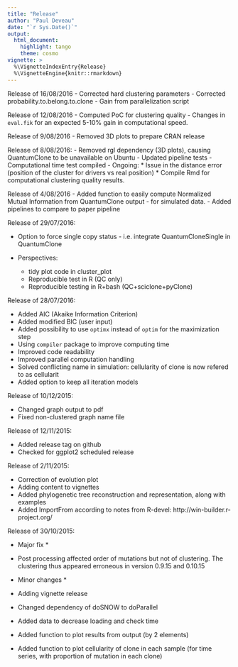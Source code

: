 ```yaml
---
title: "Release"
author: "Paul Deveau"
date: "`r Sys.Date()`"
output: 
  html_document: 
    highlight: tango
    theme: cosmo
vignette: >
  %\VignetteIndexEntry{Release}
  %\VignetteEngine{knitr::rmarkdown}
---
```

Release of 16/08/2016
  - Corrected hard clustering parameters
  - Corrected probability.to.belong.to.clone
  - Gain from parallelization script

Release of 12/08/2016
  - Computed PoC for clustering quality
  - Changes in `eval.fik` for an expected 5-10% gain in computational speed.

Release of 9/08/2016
  - Removed 3D plots to prepare CRAN release

Release of 8/08/2016:
  - Removed rgl dependency (3D plots), causing QuantumClone to be unavailable on Ubuntu
  - Updated pipeline tests
  - Computational time test compiled
  - Ongoing:
    * Issue in the distance error (position of the cluster for drivers vs real position)
    * Compile Rmd for computational clustering quality results.
    

Release of 4/08/2016
  - Added function to easily compute Normalized Mutual Information from QuantumClone output - for simulated data.
  - Added pipelines to compare to paper pipeline

Release of 29/07/2016:

  - Option to force single copy status - i.e. integrate QuantumCloneSingle in QuantumClone
  - Perspectives:

    * tidy plot code in cluster_plot
    * Reproducible test in R (QC only)
    * Reproducible testing in R+bash (QC+sciclone+pyClone)

Release of 28/07/2016:

  - Added AIC (Akaike Information Criterion)
  - Added modified BIC (user input)
  - Added possibility to use `optimx` instead of `optim` for the maximization step
  - Using `compiler` package to improve computing time
  - Improved code readability
  - Improved parallel computation handling
  - Solved conflicting name in simulation: cellularity of clone is now refered to as cellularit
  - Added option to keep all iteration models
  


Release of 10/12/2015:

  - Changed graph output to pdf
  - Fixed non-clustered graph name file

Release of 12/11/2015:

  - Added release tag on github
  - Checked for ggplot2 scheduled release

Release of 2/11/2015:

  - Correction of evolution plot
  - Adding content to vignettes
  - Added phylogenetic tree reconstruction and representation, along with examples
  - Added ImportFrom according to notes from R-devel: http://win-builder.r-project.org/

Release of 30/10/2015:

  * Major fix *
  - Post processing affected order of mutations but not of clustering. The clustering thus appeared erroneous in version 0.9.15 and 0.10.15

  * Minor changes *
  - Adding vignette release
  - Changed dependency of doSNOW to doParallel
  - Added data to decrease loading and check time
  - Added function to plot results from output (by 2 elements)
  - Added function to plot cellularity of clone in each sample (for time series, with proportion of mutation in each clone)
